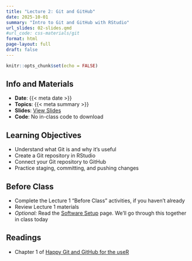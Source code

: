 ```yaml
---
title: "Lecture 2: Git and GitHub"
date: 2025-10-01
summary: "Intro to Git and GitHub with RStudio"
url_slides: 02-slides.qmd
#url_code: css-materials/git
format: html
page-layout: full
draft: false
---
```


```r
knitr::opts_chunk$set(echo = FALSE)
```

## Info and Materials

* **Date**: {{< meta date >}}
* **Topics**: {{< meta summary >}}
* **Slides**: [View Slides]({{< meta url_slides >}})
* **Code**: No in-class code to download


## Learning Objectives

- Understand what Git is and why it's useful
- Create a Git repository in RStudio
- Connect your Git repository to GitHub
- Practice staging, committing, and pushing changes


## Before Class

- Complete the Lecture 1 "Before Class" activities, if you haven't already
- Review Lecture 1 materials
- *Optional:* Read the [Software Setup](../setup/index.qmd) page. We'll go through this together in class today


## Readings

- Chapter 1 of [Happy Git and GitHub for the useR](https://happygitwithr.com/big-picture)
